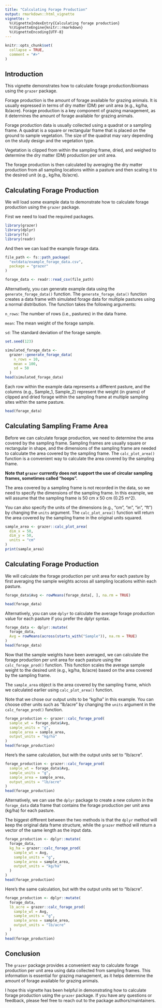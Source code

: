 ---
title: "Calculating Forage Production"
output: rmarkdown::html_vignette
vignette: >
  %\VignetteIndexEntry{Calculating forage production}
  %\VignetteEngine{knitr::rmarkdown}
  %\VignetteEncoding{UTF-8}
---

```{r, include = FALSE}
knitr::opts_chunk$set(
  collapse = TRUE,
  comment = "#>"
)
```

## Introduction

This vignette demonstrates how to calculate forage production/biomass using the `grazer` package.

Forage production is the amount of forage available for grazing animals. It is usually expressed in terms of dry matter (DM) per unit area (e.g., kg/ha, lb/acre). Forage production is a key component of grazing management, as it determines the amount of forage available for grazing animals.

Forage production data is usually collected using a quadrat or a sampling frame. A quadrat is a square or rectangular frame that is placed on the ground to sample vegetation. The size of the quadrat may vary depending on the study design and the vegetation type.

Vegetation is clipped from within the sampling frame, dried, and weighed to determine the dry matter (DM) production per unit area.

The forage production is then calculated by averaging the dry matter production from all sampling locations within a pasture and then scaling it to the desired unit (e.g., kg/ha, lb/acre).

## Calculating Forage Production

We will load some example data to demonstrate how to calculate forage production using the `grazer` package.

First we need to load the required packages.

```{r setup}
library(grazer)
library(dplyr)
library(fs)
library(readr)
```

And then we can load the example forage data.

```{r load example data}
file_path <- fs::path_package(
  "extdata/example_forage_data.csv",
  package = "grazer"
)

forage_data <- readr::read_csv(file_path)
```

Alternatively, you can generate example data using the `generate_forage_data()` function. The `generate_forage_data()` function creates a data frame with simulated forage data for multiple pastures using a normal distribution. The function takes the following arguments:

`n_rows`: The number of rows (i.e., pastures) in the data frame.

`mean`: The mean weight of the forage sample.

`sd`: The standard deviation of the forage sample.

```{r generate_forage_data}
set.seed(123)

simulated_forage_data <-
  grazer::generate_forage_data(
    n_rows = 10,
    mean = 100,
    sd = 50
  )
head(simulated_forage_data)
```

Each row within the example data represents a different pasture, and the columns (e.g., Sample_1, Sample_2) represent the weight (in grams) of clipped and dried forage within the sampling frame at multiple sampling sites within the same pasture.

```{r head of forage data}
head(forage_data)
```

## Calculating Sampling Frame Area

Before we can calculate forage production, we need to determine the area covered by the sampling frame. Sampling frames are usually square or rectangular in shape, and the dimensions of the sampling frame are needed to calculate the area covered by the sampling frame. The `calc_plot_area()` function is a convenient way to calculate the area covered by the sampling frame.

**Note that `grazer` currently does not support the use of circular sampling frames, sometimes called "hoops".**

The area covered by a sampling frame is not recorded in the data, so we need to specify the dimensions of the sampling frame. In this example, we will assume that the sampling frame is 50 cm x 50 cm (0.25 m^2).

You can also specify the units of the dimensions (e.g., "cm", "m", "in", "ft") by changing the `units` argument. The `calc_plot_area()` function will return the area covered by the sampling frame in the original units squared.

```{r calculate plot area}
sample_area <- grazer::calc_plot_area(
  dim_x = 50,
  dim_y = 50,
  units = "cm"
)
print(sample_area)
```

## Calculating Forage Production

We will calculate the forage production per unit area for each pasture by first averaging the sample weights across all sampling locations within each pasture.

```{r calculate average forage production using base R}
forage_data$Avg <- rowMeans(forage_data[, ], na.rm = TRUE)

head(forage_data)
```

Alternatively, you can use `dplyr` to calculate the average forage production value for each pasture if you prefer the dplyr syntax.

```{r calculate average forage production using dplyr}
forage_data <- dplyr::mutate(
  forage_data,
  Avg = rowMeans(across(starts_with("Sample")), na.rm = TRUE)
)
head(forage_data)
```

Now that the sample weights have been averaged, we can calculate the forage production per unit area for each pasture using the `calc_forage_prod()` function. This function scales the average sample weight to the desired unit (e.g., kg/ha, lb/acre) based on the area covered by the sampling frame.

The `sample_area` object is the area covered by the sampling frame, which we calculated earlier using `calc_plot_area()` function.

Note that we chose our output units to be "kg/ha" in this example. You can choose other units such as "lb/acre" by changing the `units` argument in the `calc_forage_prod()` function.

```{r calculate forage production kg/ha}
forage_production <- grazer::calc_forage_prod(
  sample_wt = forage_data$Avg,
  sample_units = "g",
  sample_area = sample_area,
  output_units = "kg/ha"
)
head(forage_production)
```

Here's the same calculation, but with the output units set to "lb/acre".

```{r calculate forage production lb/acre}
forage_production <- grazer::calc_forage_prod(
  sample_wt = forage_data$Avg,
  sample_units = "g",
  sample_area = sample_area,
  output_units = "lb/acre"
)
head(forage_production)
```

Alternatively, we can use the `dplyr` package to create a new column in the `forage_data` data frame that contains the forage production per unit area (kg/ha) for each pasture.

The biggest different between the two methods is that the `dplyr` method will keep the original data frame structure, while the `grazer` method will return a vector of the same length as the input data.

```{r calculate forage production using dplyr}
forage_production <- dplyr::mutate(
  forage_data,
  kg_ha = grazer::calc_forage_prod(
    sample_wt = Avg,
    sample_units = "g",
    sample_area = sample_area,
    output_units = "kg/ha"
  )
)
head(forage_production)
```

Here's the same calculation, but with the output units set to "lb/acre".

```{r calculate forage production in lb/acre}
forage_production <- dplyr::mutate(
  forage_data,
  lb_acre = grazer::calc_forage_prod(
    sample_wt = Avg,
    sample_units = "g",
    sample_area = sample_area,
    output_units = "lb/acre"
  )
)
head(forage_production)
```

## Conclusion

The `grazer` package provides a convenient way to calculate forage production per unit area using data collected from sampling frames. This information is essential for grazing management, as it helps determine the amount of forage available for grazing animals.

I hope this vignette has been helpful in demonstrating how to calculate forage production using the `grazer` package. If you have any questions or feedback, please feel free to reach out to the package authors/maintainers.
